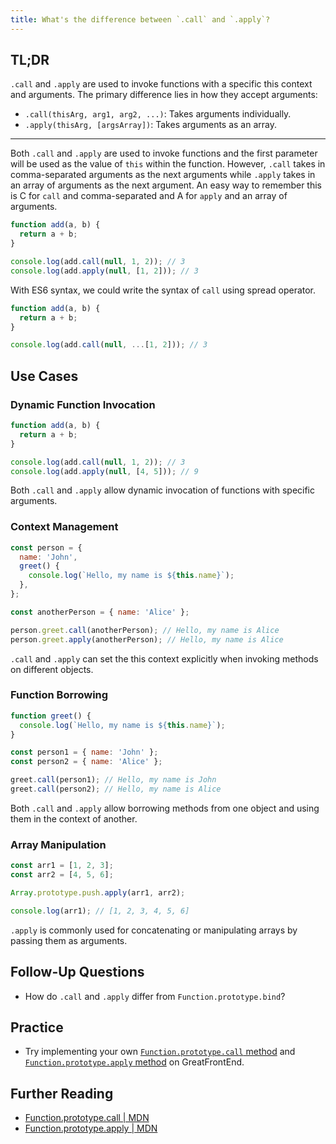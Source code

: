 ```yaml
---
title: What's the difference between `.call` and `.apply`?
---
```


## TL;DR

`.call` and `.apply` are used to invoke functions with a specific this context and arguments. The primary difference lies in how they accept arguments:

- `.call(thisArg, arg1, arg2, ...)`: Takes arguments individually.
- `.apply(thisArg, [argsArray])`: Takes arguments as an array.

---

Both `.call` and `.apply` are used to invoke functions and the first parameter will be used as the value of `this` within the function. However, `.call` takes in comma-separated arguments as the next arguments while `.apply` takes in an array of arguments as the next argument. An easy way to remember this is C for `call` and comma-separated and A for `apply` and an array of arguments.

```js
function add(a, b) {
  return a + b;
}

console.log(add.call(null, 1, 2)); // 3
console.log(add.apply(null, [1, 2])); // 3
```

With ES6 syntax, we could write the syntax of `call` using spread operator.

```js
function add(a, b) {
  return a + b;
}

console.log(add.call(null, ...[1, 2])); // 3
```

## Use Cases

### Dynamic Function Invocation

```js
function add(a, b) {
  return a + b;
}

console.log(add.call(null, 1, 2)); // 3
console.log(add.apply(null, [4, 5])); // 9
```

Both `.call` and `.apply` allow dynamic invocation of functions with specific arguments.

### Context Management

```js
const person = {
  name: 'John',
  greet() {
    console.log(`Hello, my name is ${this.name}`);
  },
};

const anotherPerson = { name: 'Alice' };

person.greet.call(anotherPerson); // Hello, my name is Alice
person.greet.apply(anotherPerson); // Hello, my name is Alice
```

`.call` and `.apply` can set the this context explicitly when invoking methods on different objects.

### Function Borrowing

```js
function greet() {
  console.log(`Hello, my name is ${this.name}`);
}

const person1 = { name: 'John' };
const person2 = { name: 'Alice' };

greet.call(person1); // Hello, my name is John
greet.call(person2); // Hello, my name is Alice
```

Both `.call` and `.apply` allow borrowing methods from one object and using them in the context of another.

### Array Manipulation

```js
const arr1 = [1, 2, 3];
const arr2 = [4, 5, 6];

Array.prototype.push.apply(arr1, arr2);

console.log(arr1); // [1, 2, 3, 4, 5, 6]
```

`.apply` is commonly used for concatenating or manipulating arrays by passing them as arguments.

## Follow-Up Questions

- How do `.call` and `.apply` differ from `Function.prototype.bind`?

## Practice

- Try implementing your own [`Function.prototype.call` method](/questions/javascript/function-call) and [`Function.prototype.apply` method](/questions/javascript/function-apply) on GreatFrontEnd.

## Further Reading

- [Function.prototype.call | MDN](https://developer.mozilla.org/en-US/docs/Web/JavaScript/Reference/Global_Objects/Function/call)
- [Function.prototype.apply | MDN](https://developer.mozilla.org/en-US/docs/Web/JavaScript/Reference/Global_Objects/Function/apply)
